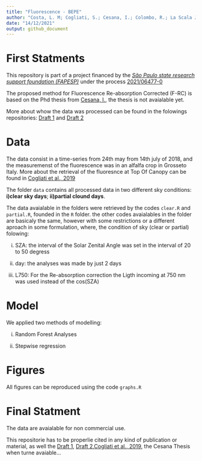 ```yaml
---
title: "Fluorescence - BEPE"
author: "Costa, L. M; Cogliati, S.; Cesana, I.; Colombo, R.; La Scala Jr., N."
date: "14/12/2021"
output: github_document
---
```


# **First Statments**

This repository is part of a project financed by the [*São Paulo state research support foundation (FAPESP)*](https://fapesp.br/en) under the process [2021/06477-0](https://bv.fapesp.br/en/bolsas/197773/evaluation-of-different-approaches-for-the-retrieval-of-sun-induced-fluorescence/)

The proposed method for Fluorescence Re-absorption Corrected (F-RC) is based on the Phd thesis from [Cesana, I.](https://www.researchgate.net/profile/Ilaria-Cesana), the thesis is not avaialable yet. 

More about whow the data was processed can be found in the folowings repositories: [Draft 1](https://github.com/lm-costa/draft_bepe) and [Draft 2](https://github.com/lm-costa/draft_2_bepe) 


# **Data**

The data consist in a time-series from 24th may from 14th july of 2018, and the measuremenst of the fluorescence was in an alfalfa crop in Grosseto Italy. More about the retrieval of the fluoresnce at Top Of Canopy can be found in [Cogliati et al., 2019](https://doi.org/10.3390/rs11161840) 

The folder `data` contains all processed data in two different sky conditions: **i)clear sky days**; **ii)partial clound days**. 

The data avaialable in the folders were retrieved by the codes `clear.R` and `partial.R`, founded in the `R` folder. the other codes avaialables in the folder are basicaly the same, however with some restrictions or a different aproach in some formulation, where, the condition of sky (clear or partial) folowing: 

i) SZA: the interval of the Solar Zenital Angle was set in the interval of 20 to 50 degress

ii) day: the analyses was made by just 2 days

iii) L750: For the Re-absorption correction the Ligth incoming at 750 nm was used instead of the cos(SZA) 

# **Model**

We applied two methods of modelling: 

i) Random Forest Analyses

ii) Stepwise regression


# **Figures**

All figures can be reproduced using the code `graphs.R`



# **Final Statment**

The data are avaialable for non commercial use. 

This repositorie has to be properlie cited in any kind of publication or material, as well the [Draft 1](https://github.com/lm-costa/draft_bepe), [Draft 2](https://github.com/lm-costa/draft_2_bepe),[Cogliati et al., 2019](https://doi.org/10.3390/rs11161840), the Cesana Thesis when turne avaiable...
